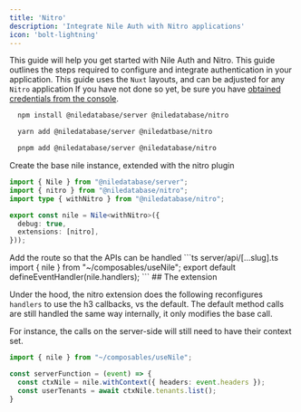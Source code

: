 ```yaml
---
title: 'Nitro'
description: 'Integrate Nile Auth with Nitro applications'
icon: 'bolt-lightning'
---
```

This guide will help you get started with Nile Auth and Nitro. This guide outlines the steps required to configure and integrate authentication in your application. This guide uses the `Nuxt` layouts, and can be adjusted for any `Nitro` application
<Note>
If you have not done so yet, be sure you have [obtained credentials from the console](../getting-started/installation).
</Note>

<Steps>
<Step title="Install packages">
<CodeGroup>

```bash npm
  npm install @niledatabase/server @niledatabase/nitro
```
```bash yarn 
  yarn add @niledatabase/server @niledatbase/nitro
```
```bash pnpm
  pnpm add @niledatabase/server @niledatabase/nitro
```
</CodeGroup>
</Step>

<Step title="Configure the extension">
Create the base nile instance, extended with the nitro plugin

```ts app/composables/useNile.ts
import { Nile } from "@niledatabase/server";
import { nitro } from "@niledatabase/nitro";
import type { withNitro } from "@niledatabase/nitro";

export const nile = Nile<withNitro>({
  debug: true,
  extensions: [nitro],
}));

```
</Step>

<Step>
Add the route so that the APIs can be handled
```ts server/api/[...slug].ts
import { nile } from "~/composables/useNile";
export default defineEventHandler(nile.handlers);
```
</Step>

</Steps>
## The extension

Under the hood, the nitro extension does the following reconfigures `handlers` to use the h3 callbacks, vs the default. The default method calls are still handled the same way internally, it only modifies the base call.

For instance, the calls on the server-side will still need to have their context set.

```ts
import { nile } from "~/composables/useNile";

const serverFunction = (event) => {
  const ctxNile = nile.withContext({ headers: event.headers });
  const userTenants = await ctxNile.tenants.list();
}
```



